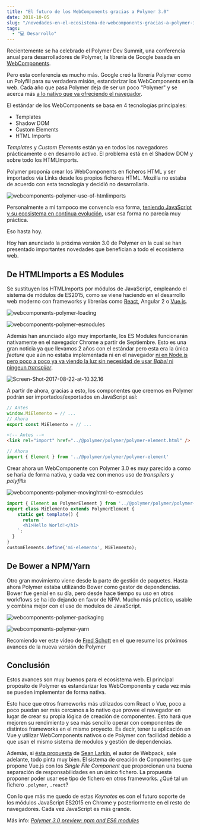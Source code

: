 ```yaml
---
title: "El futuro de los WebComponents gracias a Polymer 3.0"
date: 2018-10-05
slug: "/novedades-en-el-ecosistema-de-webcomponents-gracias-a-polymer-3-0/"
tags:
  - "💻 Desarrollo"
---
```


Recientemente se ha celebrado el Polymer Dev Summit, una conferencia anual para desarrolladores de Polymer, la librería de Google basada en [WebComponents](./como-crear-webcomponent-de-forma-nativa/).

Pero esta conferencia es mucho más. Google creó la librería Polymer como un Polyfill para su verdadera misión, estandarizar los WebComponents en la web. Cada año que pasa Polymer deja de ser un poco "Polymer" y se acerca más [a lo nativo que va ofreciendo el navegador](https://carlosazaustre.es/como-crear-webcomponent-de-forma-nativa/).

El estándar de los WebComponents se basa en 4 tecnologías principales:

* Templates
* Shadow DOM
* Custom Elements
* HTML Imports

*Templates* y *Custom Elements* están ya en todos los navegadores prácticamente o en desarrollo activo. El problema está en el Shadow DOM y sobre todo los HTMLImports.

Polymer proponía crear los WebComponents en ficheros HTML y ser importados vía Links desde los propios ficheros HTML. Mozilla no estaba de acuerdo con esta tecnología y decidió no desarrollarla.

![webcomponents-polymer-use-of-htmlimports](./webcomponents-polymer-use-of-htmlimports.png)

Personalmente a mi tampoco me convencía esa forma, [teniendo JavaScript y su ecosistema en continua evolución](/ecmascript6), usar esa forma no parecía muy práctica.

Eso hasta hoy.

Hoy han anunciado la próxima versión 3.0 de Polymer en la cual se han presentado importantes novedades que benefician a todo el ecosistema web.

## De HTMLImports a ES Modules

Se sustituyen los HTMLImports por módulos de JavaScript, empleando el sistema de módulos de ES2015, como se viene haciendo en el desarrollo web moderno con frameworks y librerías como [React](https://carlosazaustre.es/tag/react-js/), Angular 2 o [Vue.js](https://carlosazaustre.es/tag/vue/).

![webcomponents-polymer-loading](./webcomponents-polymer-loading.png)

![webcomponents-polymer-esmodules](./webcomponents-polymer-esmodules.png)

Además han anunciado algo muy importante, los ES Modules funcionarán nativamente en el navegador Chrome a partir de Septiembre. Esto es una gran noticia ya que llevamos 2 años con el estándar pero esta era la única *feature* que aún no estaba implementada ni en el navegador [ni en Node.js pero poco a poco ya va viendo la luz sin necesidad de usar *Babel* ni ningeun *transpiler*](https://github.com/standard-things/esm).

![Screen-Shot-2017-08-22-at-10.32.16](./Screen-Shot-2017-08-22-at-10.32.16.png)

A partir de ahora, gracias a esto, los componentes que creemos en Polymer podrán ser importados/exportados en JavaScript así:

```javascript
// Antes
window.MiElemento = // ...
// Ahora
export const MiElemento = // ...
```

```html
<!-- Antes -->
<link rel="import" href="../@polymer/polymer/polymer-element.html" />
```
```javascript
// Ahora
import { Element } from '../@polymer/polymer/polymer-element'
```

Crear ahora un WebComponente con Polymer 3.0 es muy parecido a como se haría de forma nativa, y cada vez con menos uso de *transpilers* y *polyfills*

![webcomponents-polymer-movinghtml-to-esmodules](./webcomponents-polymer-movinghtml-to-esmodules.png)

```javascript
import { Element as PolymerElement } from '../@polymer/polymer/polymer-element.js';
export class MiElemento extends PolymerElement {
    static get template() {
      return `
      <h1>Hello World!</h1>
    `;
  }
}
customElements.define('mi-elemento', MiElemento);
```

## De Bower a NPM/Yarn

Otro gran movimiento viene desde la parte de gestión de paquetes. Hasta ahora Polymer estaba utilizando Bower como gestor de dependencias. Bower fue genial en su día, pero desde hace tiempo su uso en otros workflows se ha ido dejando en favor de NPM. Mucho más práctico, usable y combina mejor con el uso de modulos de JavaScript.

![webcomponents-polymer-packaging](./webcomponents-polymer-packaging.png)

![webcomponents-polymer-yarn](./webcomponents-polymer-yarn.png)

Recomiendo ver este vídeo de [Fred Schott](https://twitter.com/fredkschott) en el que resume los próximos avances de la nueva versión de Polymer

<YouTube videoId="JH6jEcLxJEI" />

## Conclusión
Estos avances son muy buenos para el ecosistema web. El principal propósito de Polymer es estandarizar los WebComponents y cada vez más se pueden implementar de forma nativa. 

Esto hace que otros frameworks más utilizados com React o Vue, poco a poco puedan ser más cercanos a lo nativo que provee el navegador en lugar de crear su propia lógica de creación de componentes. Esto hará que mejoren su rendimiento y sea más sencillo operar con componentes de distintos frameworks en el mismo proyecto. Es decir, tener tu aplicación en Vue y utilizar WebComponents nativos o de Polymer con facilidad debido a que usan el mismo sistema de modulos y gestión de dependencias.

Además, si [ésta propuesta](https://github.com/TheLarkInn/unity-component-specification) de [Sean Larkin](https://twitter.com/TheLarkInn), el autor de Webpack, sale adelante, todo pinta muy bien. El sistema de creación de Componentes que propone Vue.js con los *Single File Component* que proporcionan una buena separación de responsabilidades en un único fichero. La propuesta proponer poder usar ese tipo de fichero en otros frameworks. ¿Qué tal un fichero `.polymer`, `.react`?

Con lo que más me quedo de estas *Keynotes* es con el futuro soporte de los módulos JavaScript ES2015 en Chrome y posteriormente en el resto de navegadores. Cada vez JavaScript es más grande.

Más info: *[Polymer 3.0 preview: npm and ES6 modules](https://www.polymer-project.org/blog/2017-08-22-npm-modules.html)*